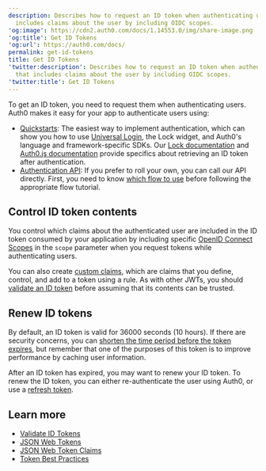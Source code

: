 ```yaml
---
description: Describes how to request an ID token when authenticating users that
  includes claims about the user by including OIDC scopes.
'og:image': https://cdn2.auth0.com/docs/1.14553.0/img/share-image.png
'og:title': Get ID Tokens
'og:url': https://auth0.com/docs/
permalink: get-id-tokens
title: Get ID Tokens
'twitter:description': Describes how to request an ID token when authenticating users
  that includes claims about the user by including OIDC scopes.
'twitter:title': Get ID Tokens
---
```

To get an <Tooltip tip="ID Token: Credential meant for the client itself, rather than for accessing a resource." cta="View Glossary" href="/glossary?term=ID+token">ID token</Tooltip>, you need to request them when authenticating users. Auth0 makes it easy for your app to authenticate users using:

* [Quickstarts](/quickstarts): The easiest way to implement authentication, which can show you how to use [Universal Login](/authenticate/login/auth0-universal-login), the Lock widget, and Auth0's language and framework-specific SDKs. Our [Lock documentation](/libraries/lock) and [Auth0.js documentation](/libraries/auth0js) provide specifics about retrieving an ID token after authentication.
* [Authentication API](https://auth0.com/docs/api/authentication): If you prefer to roll your own, you can call our API directly. First, you need to know [which flow to use](/get-started/authentication-and-authorization-flow/which-oauth-2-0-flow-should-i-use) before following the appropriate flow tutorial.

## Control ID token contents

You control which claims about the authenticated user are included in the ID token consumed by your application by including specific [OpenID Connect Scopes](/get-started/apis/scopes/openid-connect-scopes) in the `scope` parameter when you request tokens while authenticating users.

You can also create [custom claims](/secure/tokens/json-web-tokens/json-web-token-claims), which are claims that you define, control, and add to a token using a rule. As with other <Tooltip tip="JSON Web Token (JWT): Standard ID Token format (and often Access Token format) used to represent claims securely between two parties." cta="View Glossary" href="/glossary?term=JWTs">JWTs</Tooltip>, you should [validate an ID token](/secure/tokens/id-tokens/validate-id-tokens) before assuming that its contents can be trusted.

## Renew ID tokens

By default, an ID token is valid for 36000 seconds (10 hours). If there are security concerns, you can [shorten the time period before the token expires](/secure/tokens/id-tokens/update-id-token-lifetime), but remember that one of the purposes of this token is to improve performance by caching user information.

After an ID token has expired, you may want to renew your ID token. To renew the ID token, you can either re-authenticate the user using Auth0, or use a [refresh token](/secure/tokens/refresh-tokens).

## Learn more

* [Validate ID Tokens](/secure/tokens/id-tokens/validate-id-tokens)
* [JSON Web Tokens](/secure/tokens/json-web-tokens)
* [JSON Web Token Claims](/secure/tokens/json-web-tokens/json-web-token-claims)
* [Token Best Practices](/secure/tokens/token-best-practices)